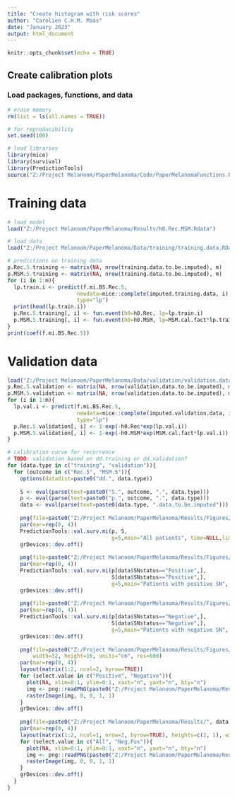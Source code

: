 ```yaml
---
title: "Create histogram with risk scores"
author: "Carolien C.H.M. Maas"
date: "January 2023"
output: html_document
---
```


```r
knitr::opts_chunk$set(echo = TRUE)
```

## Create calibration plots

### Load packages, functions, and data 
```r
# erase memory
rm(list = ls(all.names = TRUE))

# for reproducibility
set.seed(100)

# load libraries
library(mice)
library(survival)
library(PredictionTools)
source("Z:/Project Melanoom/PaperMelanoma/Code/PaperMelanomaFunctions.R")
```

# Training data
```r
# load model
load("Z:/Project Melanoom/PaperMelanoma/Results/h0.Rec.MSM.Rdata")

# load data
load("Z:/Project Melanoom/PaperMelanoma/Data/training/training.data.RData")

# predictions on training data
p.Rec.5.training <- matrix(NA, nrow(training.data.to.be.imputed), m)
p.MSM.5.training <- matrix(NA, nrow(training.data.to.be.imputed), m)
for (i in 1:m){
  lp.train.i <- predict(f.mi.BS.Rec.5,
                      newdata=mice::complete(imputed.training.data, i),
                      type="lp")
  print(head(lp.train.i))
  p.Rec.5.training[, i] <- fun.event(h0=h0.Rec, lp=lp.train.i)
  p.MSM.5.training[, i] <- fun.event(h0=h0.MSM, lp=MSM.cal.fact*lp.train.i)
}
print(coef(f.mi.BS.Rec.5))
```

# Validation data
```r
load("Z:/Project Melanoom/PaperMelanoma/Data/validation/validation.data.RData")
p.Rec.5.validation <- matrix(NA, nrow(validation.data.to.be.imputed), m)
p.MSM.5.validation <- matrix(NA, nrow(validation.data.to.be.imputed), m)
for (i in 1:m){
  lp.val.i <- predict(f.mi.BS.Rec.5,
                      newdata=mice::complete(imputed.validation.data, i),
                      type="lp")
  p.Rec.5.validation[, i] <- 1-exp(-h0.Rec*exp(lp.val.i))
  p.MSM.5.validation[, i] <- 1-exp(-h0.MSM*exp(MSM.cal.fact*lp.val.i))
}
```

```r
# calibration curve for recurrence
# TODO: validation based on dd.training or dd.validation?
for (data.type in c("training", "validation")){
  for (outcome in c("Rec.5", "MSM.5")){
    options(datadist=paste0("dd.", data.type))
  
    S <- eval(parse(text=paste0("S.", outcome, ".", data.type)))
    p <- eval(parse(text=paste0("p.", outcome, ".", data.type)))
    data <- eval(parse(text=paste0(data.type, ".data.to.be.imputed")))
    
    png(file=paste0("Z:/Project Melanoom/PaperMelanoma/Results/Figures/", data.type, ".", outcome, ".All.png"))
    par(mar=rep(0, 4))
    PredictionTools::val.surv.mi(p, S,
                                 g=5,main="All patients", time=NULL,lim=c(0,1),dist=TRUE)
    grDevices::dev.off()
    
    png(file=paste0("Z:/Project Melanoom/PaperMelanoma/Results/Figures/", data.type, ".", outcome, ".Positive.png"))
    par(mar=rep(0, 4))
    PredictionTools::val.surv.mi(p[data$SNstatus=="Positive",],
                                 S[data$SNstatus=="Positive",],
                                 g=5,main="Patients with positive SN", time=NULL,lim=c(0,1),dist=TRUE)
    grDevices::dev.off()
    
    png(file=paste0("Z:/Project Melanoom/PaperMelanoma/Results/Figures/", data.type, ".", outcome, ".Negative.png"))
    par(mar=rep(0, 4))
    PredictionTools::val.surv.mi(p[data$SNstatus=="Negative",],
                                 S[data$SNstatus=="Negative",],
                                 g=5,main="Patients with negative SN", time=NULL,lim=c(0,1),dist=TRUE)
    grDevices::dev.off()
    
    png(file=paste0("Z:/Project Melanoom/PaperMelanoma/Results/Figures/", data.type, ".", outcome, ".Neg.Pos.png"), 
        width=32, height=16, units="cm", res=600)
    par(mar=rep(0, 4))
    layout(matrix(1:2, ncol=2, byrow=TRUE))
    for (select.value in c("Positive", "Negative")){
      plot(NA, xlim=0:1, ylim=0:1, xaxt="n", yaxt="n", bty="n")
      img <- png::readPNG(paste0("Z:/Project Melanoom/PaperMelanoma/Results/Figures/", data.type, ".", outcome, ".", select.value, ".png"))
      rasterImage(img, 0, 0, 1, 1)
    }
    grDevices::dev.off()
    
    png(file=paste0("Z:/Project Melanoom/PaperMelanoma/Results/", data.type, ".", outcome, ".png"), width=32, height=45, units="cm", res=600)
    par(mar=rep(0, 4))
    layout(matrix(1:2, ncol=1, nrow=2, byrow=TRUE), heights=c(2, 1), widths=c(2, 2))
    for (select.value in c("All", "Neg.Pos")){
      plot(NA, xlim=0:1, ylim=0:1, xaxt="n", yaxt="n", bty="n")
      img <- png::readPNG(paste0("Z:/Project Melanoom/PaperMelanoma/Results/Figures/", data.type, ".", outcome, ".", select.value, ".png"))
      rasterImage(img, 0, 0, 1, 1)
    }
    grDevices::dev.off()
  }
}
```
